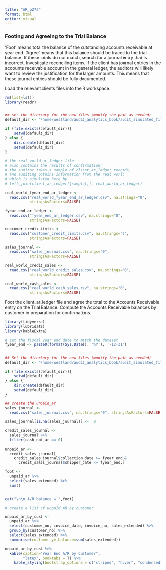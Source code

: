 ---
title: "AR_p272"
format: html
editor: visual
---

### Footing and Agreeing to the Trial Balance  

'Foot' means total the balance of the outstanding accounts receivable at year end.  'Agree' means that this balance should be traced to the trial balance.  If these totals do not match, search for a journal entry that is incorrect.   Investigate reconciling items. If the client has journal entries in the accounts receivable account in the general ledger, the auditors will likely want to review the justification for the larger amounts. This means that these journal entries should be fully documented.

Load the relevant clients files into the R workspace.

```{r  error=F, warning=F, message=F, echo=T, eval=T, message=F, warning=F}

rm(list=ls())
library(readr)


## Set the directory for the new files (modify the path as needed)
default_dir <- "/home/westland/audit_analytics_book/audit_simulated_files/"

if (file.exists(default_dir)){
    setwd(default_dir)
} else {
    dir.create(default_dir)
    setwd(default_dir)
}

# the real_world_ar_ledger file 
# also contains the results of confirmation; 
# the auditor takes a sample of client_ar_ledger records, 
# and auditing obtains information from the real world
# which is simulated here by
# left_join(client_ar_ledger[{sample},], real_world_ar_ledger)

real_world_fyear_end_ar_ledger <-
  read.csv("real_world_fyear_end_ar_ledger.csv", na.strings="0", 
           stringsAsFactors=FALSE) 

fyear_end_ar_ledger <- 
  read.csv("fyear_end_ar_ledger.csv", na.strings="0",
           stringsAsFactors=FALSE)

customer_credit_limits <-  
  read.csv("customer_credit_limits.csv", na.strings="0",
           stringsAsFactors=FALSE)

sales_journal <- 
  read.csv("sales_journal.csv", na.strings="0",
           stringsAsFactors=FALSE)

real_world_credit_sales <- 
  read.csv("real_world_credit_sales.csv", na.strings="0",
           stringsAsFactors=FALSE)

real_world_cash_sales <- 
  read.csv("real_world_cash_sales.csv", na.strings="0",
           stringsAsFactors=FALSE)

```

Foot the client_ar_ledger file and agree the total to the Accounts Receivable entry on the Trial Balance.  Compute the Accounts Receivable balances by customer in preparation for confirmations.

```{r  error=F, warning=F, message=F,  eval=T,  fig.cap="Accounts Receivable Balances by Customer"}

library(tidyverse)
library(lubridate)
library(kableExtra)

# set the fiscal year end date to match the dataset
fyear_end <- paste0(format(Sys.Date(), '%Y'), '-12-31')  


## Set the directory for the new files (modify the path as needed)
default_dir <- "/home/westland/audit_analytics_book/audit_simulated_files/"

if (file.exists(default_dir)){
    setwd(default_dir)
} else {
    dir.create(default_dir)
    setwd(default_dir)
}

## create the unpaid_ar
sales_journal <-  
  read.csv("sales_journal.csv", na.strings="0", stringsAsFactors=FALSE) 

sales_journal[is.na(sales_journal)] <-  0

credit_sales_journal <- 
  sales_journal %>% 
  filter(cash_not_ar == 0)
  
unpaid_ar <- 
  credit_sales_journal[
    credit_sales_journal$collection_date >= fyear_end & 
      credit_sales_journal$shipper_date <= fyear_end,]

foot <- 
  unpaid_ar %>% 
  select(sales_extended) %>% 
  sum()


cat("\n\n A/R balance = ",foot)

# create a list of unpaid AR by customer

unpaid_ar_by_cust <- 
  unpaid_ar %>% 
  select(customer_no, invoice_date, invoice_no, sales_extended) %>% 
  group_by(customer_no) %>% 
  select(sales_extended) %>% 
  summarise(customer_ye_balance=sum(sales_extended)) 

unpaid_ar_by_cust %>% 
  kable(caption="Year End A/R by Customer", 
        "latex", booktabs = T) %>% 
    kable_styling(bootstrap_options = c("striped", "hover", "condensed"), full_width = F)
  

```
